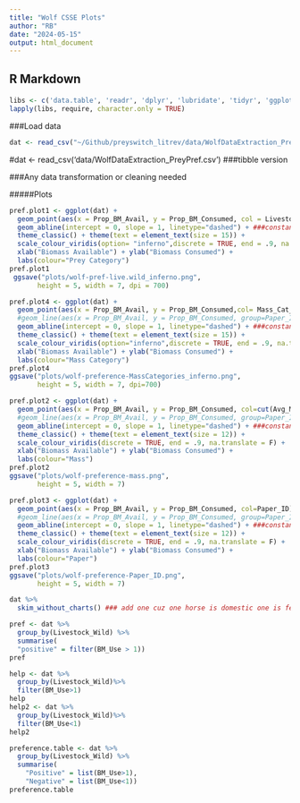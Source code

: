```yaml
---
title: "Wolf CSSE Plots"
author: "RB"
date: "2024-05-15"
output: html_document
---
```


## R Markdown

####


```r
libs <- c('data.table', 'readr', 'dplyr', 'lubridate', 'tidyr', 'ggplot2','stringr', 'tibble', 'patchwork', 'performance','see','viridis','skimr', 'janitor','tidyverse', 'naniar', 'knitr')
lapply(libs, require, character.only = TRUE)

```


###Load data
```r
dat <- read_csv("~/Github/preyswitch_litrev/data/WolfDataExtraction_PreyPref.csv")
```

#dat <- read_csv('data/WolfDataExtraction_PreyPref.csv') ###tibble version



###Any data transformation or cleaning needed

#####Plots


```r
pref.plot1 <- ggplot(dat) +
  geom_point(aes(x = Prop_BM_Avail, y = Prop_BM_Consumed, col = Livestock_Wild)) + ##or col = Paper_ID
  geom_abline(intercept = 0, slope = 1, linetype="dashed") + ###constant 1:1 line
  theme_classic() + theme(text = element_text(size = 15)) +
  scale_colour_viridis(option= "inferno",discrete = TRUE, end = .9, na.translate = F) +
  xlab("Biomass Available") + ylab("Biomass Consumed") +
  labs(colour="Prey Category")
pref.plot1
 ggsave("plots/wolf-pref-live.wild_inferno.png",
       height = 5, width = 7, dpi = 700)
```

```r
pref.plot4 <- ggplot(dat) +
  geom_point(aes(x = Prop_BM_Avail, y = Prop_BM_Consumed,col= Mass_Cat_A))+   ##or col = Paper_ID 
  #geom_line(aes(x = Prop_BM_Avail, y = Prop_BM_Consumed, group=Paper_ID))+#if we wanna check by Paper_ID
  geom_abline(intercept = 0, slope = 1, linetype="dashed") + ###constant 1:1 line
  theme_classic() + theme(text = element_text(size = 15)) +
  scale_colour_viridis(option="inferno",discrete = TRUE, end = .9, na.translate = F) +
  xlab("Biomass Available") + ylab("Biomass Consumed") +
  labs(colour="Mass Category")
pref.plot4
ggsave("plots/wolf-preference-MassCategories_inferno.png", 
       height = 5, width = 7, dpi=700)
```


```r
pref.plot2 <- ggplot(dat) +
  geom_point(aes(x = Prop_BM_Avail, y = Prop_BM_Consumed, col=cut(Avg_Mass_kg,quantile(Avg_Mass_kg, na.rm = TRUE)))) + ##or col = Paper_ID 
  #geom_line(aes(x = Prop_BM_Avail, y = Prop_BM_Consumed, group=Paper_ID))+#if we wanna check by Paper_ID
  geom_abline(intercept = 0, slope = 1, linetype="dashed") + ###constant 1:1 line
  theme_classic() + theme(text = element_text(size = 12)) +
  scale_colour_viridis(discrete = TRUE, end = .9, na.translate = F) +
  xlab("Biomass Available") + ylab("Biomass Consumed") +
  labs(colour="Mass") 
pref.plot2
ggsave("plots/wolf-preference-mass.png", 
       height = 5, width = 7)
```


```r
pref.plot3 <- ggplot(dat) +
  geom_point(aes(x = Prop_BM_Avail, y = Prop_BM_Consumed, col=Paper_ID)) + ##or col = Paper_ID 
  #geom_line(aes(x = Prop_BM_Avail, y = Prop_BM_Consumed, group=Paper_ID))+#if we wanna check by Paper_ID
  geom_abline(intercept = 0, slope = 1, linetype="dashed") + ###constant 1:1 line
  theme_classic() + theme(text = element_text(size = 12)) +
  scale_colour_viridis(discrete = TRUE, end = .9, na.translate = F) +
  xlab("Biomass Available") + ylab("Biomass Consumed") +
  labs(colour="Paper")
pref.plot3
ggsave("plots/wolf-preference-Paper_ID.png", 
       height = 5, width = 7)
```

```r
dat %>%
  skim_without_charts() ### add one cuz one horse is domestic one is feral/wild
```
```r
pref <- dat %>%
  group_by(Livestock_Wild) %>%
  summarise(
  "positive" = filter(BM_Use > 1))
pref

```
```r
help <- dat %>%
  group_by(Livestock_Wild)%>%
  filter(BM_Use>1)
help
help2 <- dat %>%
  group_by(Livestock_Wild)%>%
  filter(BM_Use<1)
help2
```

```r
preference.table <- dat %>%
  group_by(Livestock_Wild) %>%
  summarise(
    "Positive" = list(BM_Use>1),
    "Negative" = list(BM_Use<1)) 
preference.table
```
